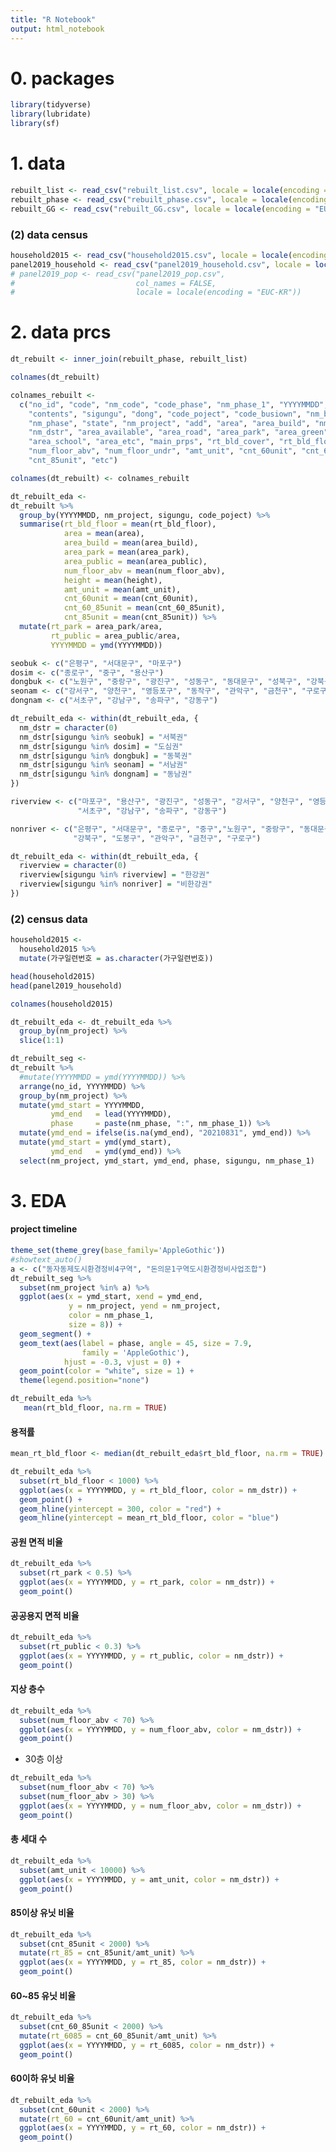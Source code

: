 ```yaml
---
title: "R Notebook"
output: html_notebook
---
```


# 0. packages

```r
library(tidyverse)
library(lubridate)
library(sf)
```

# 1. data

```r
rebuilt_list <- read_csv("rebuilt_list.csv", locale = locale(encoding = "EUC-KR"))
rebuilt_phase <- read_csv("rebuilt_phase.csv", locale = locale(encoding = "EUC-KR"))
rebuilt_GG <- read_csv("rebuilt_GG.csv", locale = locale(encoding = "EUC-KR"))
```
### (2) data census
```r
household2015 <- read_csv("household2015.csv", locale = locale(encoding = "EUC-KR"))
panel2019_household <- read_csv("panel2019_household.csv", locale = locale(encoding = "EUC-KR"))
# panel2019_pop <- read_csv("panel2019_pop.csv",
#                           col_names = FALSE,
#                           locale = locale(encoding = "EUC-KR"))
```

# 2. data prcs

```r
dt_rebuilt <- inner_join(rebuilt_phase, rebuilt_list)
```

```r
colnames(dt_rebuilt)
```

```r
colnames_rebuilt <-
  c("no_id", "code", "nm_code", "code_phase", "nm_phase_1", "YYYYMMDD", "subject",
    "contents", "sigungu", "dong", "code_poject", "code_busiown", "nm_busiown", "add_top",
    "nm_phase", "state", "nm_project", "add", "area", "area_build", "nm_zone", 
    "nm_dstr", "area_available", "area_road", "area_park", "area_green", "area_public",
    "area_school", "area_etc", "main_prps", "rt_bld_cover", "rt_bld_floor", "height",
    "num_floor_abv", "num_floor_undr", "amt_unit", "cnt_60unit", "cnt_60_85unit",
    "cnt_85unit", "etc")

colnames(dt_rebuilt) <- colnames_rebuilt
```

```r
dt_rebuilt_eda <- 
dt_rebuilt %>%
  group_by(YYYYMMDD, nm_project, sigungu, code_poject) %>%
  summarise(rt_bld_floor = mean(rt_bld_floor),
            area = mean(area),
            area_build = mean(area_build),
            area_park = mean(area_park),
            area_public = mean(area_public),
            num_floor_abv = mean(num_floor_abv),
            height = mean(height),
            amt_unit = mean(amt_unit),
            cnt_60unit = mean(cnt_60unit),
            cnt_60_85unit = mean(cnt_60_85unit),
            cnt_85unit = mean(cnt_85unit)) %>%
  mutate(rt_park = area_park/area,
         rt_public = area_public/area,
         YYYYMMDD = ymd(YYYYMMDD))
```

```r
seobuk <- c("은평구", "서대문구", "마포구")
dosim <- c("종로구", "중구", "용산구")
dongbuk <- c("노원구", "중랑구", "광진구", "성동구", "동대문구", "성북구", "강북구", "도봉구")
seonam <- c("강서구", "양천구", "영등포구", "동작구", "관악구", "금천구", "구로구")
dongnam <- c("서초구", "강남구", "송파구", "강동구")

dt_rebuilt_eda <- within(dt_rebuilt_eda, {
  nm_dstr = character(0)
  nm_dstr[sigungu %in% seobuk] = "서북권"
  nm_dstr[sigungu %in% dosim] = "도심권"
  nm_dstr[sigungu %in% dongbuk] = "동북권"
  nm_dstr[sigungu %in% seonam] = "서남권"
  nm_dstr[sigungu %in% dongnam] = "동남권"
})

```

```r
riverview <- c("마포구", "용산구", "광진구", "성동구", "강서구", "양천구", "영등포구", "동작구",
               "서초구", "강남구", "송파구", "강동구")

nonriver <- c("은평구", "서대문구", "종로구", "중구","노원구", "중랑구", "동대문구", "성북구",
              "강북구", "도봉구", "관악구", "금천구", "구로구")

dt_rebuilt_eda <- within(dt_rebuilt_eda, {
  riverview = character(0)
  riverview[sigungu %in% riverview] = "한강권"
  riverview[sigungu %in% nonriver] = "비한강권"
})
```

### (2) census data
```r
household2015 <-
  household2015 %>%
  mutate(가구일련번호 = as.character(가구일련번호))
```

```r
head(household2015)
head(panel2019_household)
```


```r
colnames(household2015)
```


```r
dt_rebuilt_eda <- dt_rebuilt_eda %>%
  group_by(nm_project) %>%
  slice(1:1)
```

```r
dt_rebuilt_seg <- 
dt_rebuilt %>%
  #mutate(YYYYMMDD = ymd(YYYYMMDD)) %>%
  arrange(no_id, YYYYMMDD) %>%
  group_by(nm_project) %>%
  mutate(ymd_start = YYYYMMDD,
         ymd_end   = lead(YYYYMMDD),
         phase     = paste(nm_phase, ":", nm_phase_1)) %>%
  mutate(ymd_end = ifelse(is.na(ymd_end), "20210831", ymd_end)) %>%
  mutate(ymd_start = ymd(ymd_start),
         ymd_end   = ymd(ymd_end)) %>%
  select(nm_project, ymd_start, ymd_end, phase, sigungu, nm_phase_1)
```

# 3.  EDA

#### project timeline
```r
theme_set(theme_grey(base_family='AppleGothic'))
#showtext_auto()
a <- c("동자동제도시환경정비4구역", "돈의문1구역도시환경정비사업조합")
dt_rebuilt_seg %>%
  subset(nm_project %in% a) %>%
  ggplot(aes(x = ymd_start, xend = ymd_end,
             y = nm_project, yend = nm_project,
             color = nm_phase_1,
             size = 8)) +
  geom_segment() +
  geom_text(aes(label = phase, angle = 45, size = 7.9,
                family = 'AppleGothic'),
            hjust = -0.3, vjust = 0) +
  geom_point(color = "white", size = 1) +
  theme(legend.position="none")
```

```r
dt_rebuilt_eda %>% 
   mean(rt_bld_floor, na.rm = TRUE)
```


#### 용적률
```r
mean_rt_bld_floor <- median(dt_rebuilt_eda$rt_bld_floor, na.rm = TRUE)

dt_rebuilt_eda %>%
  subset(rt_bld_floor < 1000) %>%
  ggplot(aes(x = YYYYMMDD, y = rt_bld_floor, color = nm_dstr)) +
  geom_point() +
  geom_hline(yintercept = 300, color = "red") +
  geom_hline(yintercept = mean_rt_bld_floor, color = "blue")

```
#### 공원 면적 비율
```r
dt_rebuilt_eda %>%
  subset(rt_park < 0.5) %>%
  ggplot(aes(x = YYYYMMDD, y = rt_park, color = nm_dstr)) +
  geom_point()
```
#### 공공용지 면적 비율 
```r
dt_rebuilt_eda %>%
  subset(rt_public < 0.3) %>%
  ggplot(aes(x = YYYYMMDD, y = rt_public, color = nm_dstr)) +
  geom_point()
```
#### 지상 층수 
```r
dt_rebuilt_eda %>%
  subset(num_floor_abv < 70) %>%
  ggplot(aes(x = YYYYMMDD, y = num_floor_abv, color = nm_dstr)) +
  geom_point()
```
+ 30층 이상 
```r
dt_rebuilt_eda %>%
  subset(num_floor_abv < 70) %>%
  subset(num_floor_abv > 30) %>%
  ggplot(aes(x = YYYYMMDD, y = num_floor_abv, color = nm_dstr)) +
  geom_point()
```


#### 총 세대 수
```r
dt_rebuilt_eda %>%
  subset(amt_unit < 10000) %>%
  ggplot(aes(x = YYYYMMDD, y = amt_unit, color = nm_dstr)) +
  geom_point()
```
#### 85이상 유닛 비율
```r
dt_rebuilt_eda %>%
  subset(cnt_85unit < 2000) %>%
  mutate(rt_85 = cnt_85unit/amt_unit) %>%
  ggplot(aes(x = YYYYMMDD, y = rt_85, color = nm_dstr)) +
  geom_point()
```
#### 60~85 유닛 비율
```r
dt_rebuilt_eda %>%
  subset(cnt_60_85unit < 2000) %>%
  mutate(rt_6085 = cnt_60_85unit/amt_unit) %>%
  ggplot(aes(x = YYYYMMDD, y = rt_6085, color = nm_dstr)) +
  geom_point()
```
#### 60이하 유닛 비율 
```r
dt_rebuilt_eda %>%
  subset(cnt_60unit < 2000) %>%
  mutate(rt_60 = cnt_60unit/amt_unit) %>%
  ggplot(aes(x = YYYYMMDD, y = rt_60, color = nm_dstr)) +
  geom_point()
```


















